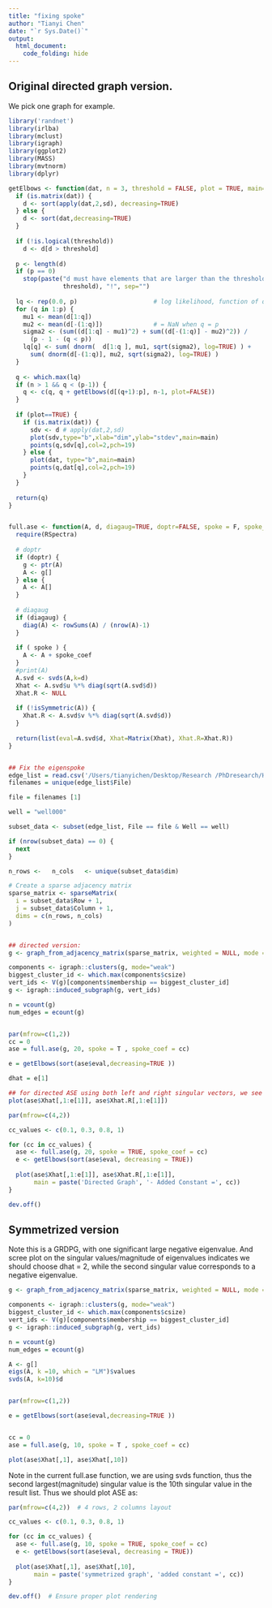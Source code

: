 ```yaml
---
title: "fixing spoke"
author: "Tianyi Chen"
date: "`r Sys.Date()`"
output:
  html_document:
    code_folding: hide
---
```


## Original directed graph version. 
We pick one graph for example. 
```r

library('randnet')
library(irlba)
library(mclust)
library(igraph)
library(ggplot2)
library(MASS)
library(mvtnorm)
library(dplyr)

getElbows <- function(dat, n = 3, threshold = FALSE, plot = TRUE, main="") {
  if (is.matrix(dat)) {
    d <- sort(apply(dat,2,sd), decreasing=TRUE)
  } else {
    d <- sort(dat,decreasing=TRUE)
  }
  
  if (!is.logical(threshold))
    d <- d[d > threshold]
  
  p <- length(d)
  if (p == 0)
    stop(paste("d must have elements that are larger than the threshold ",
               threshold), "!", sep="")
  
  lq <- rep(0.0, p)                     # log likelihood, function of q
  for (q in 1:p) {
    mu1 <- mean(d[1:q])
    mu2 <- mean(d[-(1:q)])              # = NaN when q = p
    sigma2 <- (sum((d[1:q] - mu1)^2) + sum((d[-(1:q)] - mu2)^2)) /
      (p - 1 - (q < p))
    lq[q] <- sum( dnorm(  d[1:q ], mu1, sqrt(sigma2), log=TRUE) ) +
      sum( dnorm(d[-(1:q)], mu2, sqrt(sigma2), log=TRUE) )
  }
  
  q <- which.max(lq)
  if (n > 1 && q < (p-1)) {
    q <- c(q, q + getElbows(d[(q+1):p], n-1, plot=FALSE))
  }
  
  if (plot==TRUE) {
    if (is.matrix(dat)) {
      sdv <- d # apply(dat,2,sd)
      plot(sdv,type="b",xlab="dim",ylab="stdev",main=main)
      points(q,sdv[q],col=2,pch=19)
    } else {
      plot(dat, type="b",main=main)
      points(q,dat[q],col=2,pch=19)
    }
  }
  
  return(q)
}


full.ase <- function(A, d, diagaug=TRUE, doptr=FALSE, spoke = F, spoke_coef = 0.002) {
  require(RSpectra)
  
  # doptr
  if (doptr) {
    g <- ptr(A)
    A <- g[]
  } else {
    A <- A[]
  }
  
  # diagaug
  if (diagaug) {
    diag(A) <- rowSums(A) / (nrow(A)-1)
  }
  
  if ( spoke ) {
    A <- A + spoke_coef 
  }
  #print(A)
  A.svd <- svds(A,k=d)
  Xhat <- A.svd$u %*% diag(sqrt(A.svd$d))
  Xhat.R <- NULL
  
  if (!isSymmetric(A)) {
    Xhat.R <- A.svd$v %*% diag(sqrt(A.svd$d))
  }
  
  return(list(eval=A.svd$d, Xhat=Matrix(Xhat), Xhat.R=Xhat.R))
}


## Fix the eigenspoke
edge_list = read.csv('/Users/tianyichen/Desktop/Research /PhDresearch/Hopkins_Organoid/Codes/R/adjacency_edges.csv')
filenames = unique(edge_list$File)

file = filenames [1]

well = "well000"

subset_data <- subset(edge_list, File == file & Well == well)

if (nrow(subset_data) == 0) {
  next
}

n_rows <-   n_cols   <- unique(subset_data$dim)

# Create a sparse adjacency matrix
sparse_matrix <- sparseMatrix(
  i = subset_data$Row + 1,  
  j = subset_data$Column + 1,
  dims = c(n_rows, n_cols)
)


## directed version:
g <- graph_from_adjacency_matrix(sparse_matrix, weighted = NULL, mode = "directed", diag = FALSE)

components <- igraph::clusters(g, mode="weak")
biggest_cluster_id <- which.max(components$csize)
vert_ids <- V(g)[components$membership == biggest_cluster_id]
g <- igraph::induced_subgraph(g, vert_ids)

n = vcount(g)
num_edges = ecount(g)


par(mfrow=c(1,2))
cc = 0
ase = full.ase(g, 20, spoke = T , spoke_coef = cc)

e = getElbows(sort(ase$eval,decreasing=TRUE ))

dhat = e[1]

## for directed ASE using both left and right singular vectors, we see eigenspoke.
plot(ase$Xhat[,1:e[1]], ase$Xhat.R[,1:e[1]])
```



```r

par(mfrow=c(4,2))

cc_values <- c(0.1, 0.3, 0.8, 1)

for (cc in cc_values) {
  ase <- full.ase(g, 20, spoke = TRUE, spoke_coef = cc)
  e <- getElbows(sort(ase$eval, decreasing = TRUE))
  
  plot(ase$Xhat[,1:e[1]], ase$Xhat.R[,1:e[1]], 
       main = paste('Directed Graph', '- Added Constant =', cc))
}

dev.off()

```

## Symmetrized version

Note this is a GRDPG, with one significant large negative eigenvalue. And scree plot on the singular values/magnitude of eigenvalues indicates we should choose dhat = 2, while the second singular value corresponds to a negative eigenvalue.

```r
g <- graph_from_adjacency_matrix(sparse_matrix, weighted = NULL, mode = "undirected", diag = FALSE)

components <- igraph::clusters(g, mode="weak")
biggest_cluster_id <- which.max(components$csize)
vert_ids <- V(g)[components$membership == biggest_cluster_id]
g <- igraph::induced_subgraph(g, vert_ids)

n = vcount(g)
num_edges = ecount(g)

A <- g[]
eigs(A, k =10, which = "LM")$values
svds(A, k=10)$d


par(mfrow=c(1,2))

e = getElbows(sort(ase$eval,decreasing=TRUE ))


cc = 0
ase = full.ase(g, 10, spoke = T , spoke_coef = cc)

plot(ase$Xhat[,1], ase$Xhat[,10])

```

Note in the current full.ase function, we are using svds function, thus the second largest(magnitude) singular value is the 10th singular value in the result list. Thus we should plot ASE as:


```r

par(mfrow=c(4,2))  # 4 rows, 2 columns layout

cc_values <- c(0.1, 0.3, 0.8, 1)

for (cc in cc_values) {
  ase <- full.ase(g, 10, spoke = TRUE, spoke_coef = cc)
  e <- getElbows(sort(ase$eval, decreasing = TRUE))
  
  plot(ase$Xhat[,1], ase$Xhat[,10], 
       main = paste('symmetrized graph', 'added constant =', cc))
}

dev.off()  # Ensure proper plot rendering
```
